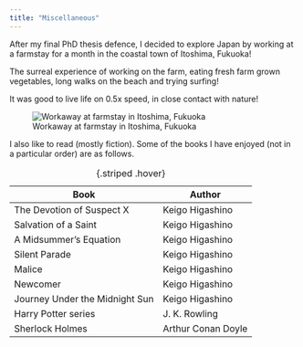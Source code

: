 ---
title: "Miscellaneous"
---

After my final PhD thesis defence, I decided to explore Japan by working at a farmstay for a month in the coastal town of Itoshima, Fukuoka!

The surreal experience of working on the farm, eating fresh farm grown vegetables, long walks on the beach and trying surfing!

It was good to live life on 0.5x speed, in close contact with nature!

![Workaway at farmstay in Itoshima, Fukuoka](pictures/Itoshima.jpg)

I also like to read (mostly fiction). Some of the books I have enjoyed (not in a particular order) are as follows.

| Book                           | Author             |
|--------------------------------|--------------------|
| The Devotion of Suspect X      | Keigo Higashino    |
| Salvation of a Saint           | Keigo Higashino    |
| A Midsummer's Equation         | Keigo Higashino    |
| Silent Parade                  | Keigo Higashino    |
| Malice                         | Keigo Higashino    |
| Newcomer                       | Keigo Higashino    |
| Journey Under the Midnight Sun | Keigo Higashino    |
| Harry Potter series            | J. K. Rowling      |
| Sherlock Holmes                | Arthur Conan Doyle |

: {.striped .hover}
